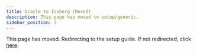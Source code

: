 ```yaml
---
title: Oracle to Iceberg (Moved)
description: This page has moved to setup/generic.
sidebar_position: 3
---
```



<Head>
  <meta httpEquiv="refresh" content="0; url=/docs/connectors/oracle/setup/generic" />
</Head>

This page has moved. Redirecting to the setup guide. If not redirected, click
[here](/docs/connectors/oracle/setup/generic).


